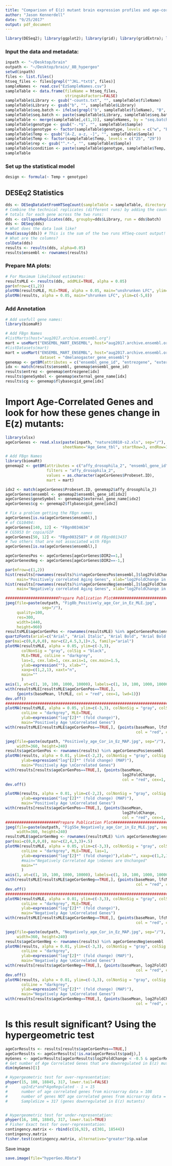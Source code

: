 ```yaml
---
title: "Comparison of E(z) mutant brain expression profiles and age-correlated probesets indicates a \"younger\" brain"
author: "Jason Kennerdell"
date: "9/25/2017"
output: pdf_document
---
```

```r
library(DESeq2); library(ggplot2); library(grid); library(gridExtra); library(genefilter)
```

### Input the data and metadata:
```r
inpath <- "~/Desktop/brain"
outpath <- "~/Desktop/brain/_8B_hypergeo"
setwd(inpath)
files <- list.files()
htseq_files <- files[grepl("^JKL.*txt$", files)]
sampleNames <- read.csv("EzSampleNames.csv")
sampleTable <- data.frame(fileName = htseq_files,
                          stringsAsFactors=FALSE)
sampleTable$Library <- gsub("-counts.txt", "", sampleTable$fileName)
sampleTable$Library <- gsub("b", "", sampleTable$Library)
sampleTable$seq.batch <- ifelse(grepl("b", sampleTable$fileName), "B", "A")
sampleTable$seq.batch <- paste(sampleTable$Library, sampleTable$seq.batch)
sampleTable <- merge(sampleTable[,c(1,3)], sampleNames, by = "seq.batch")
sampleTable$genotype <- gsub("-.*$", "", sampleTable$Sample)
sampleTable$genotype <- factor(sampleTable$genotype, levels = c("w", "Ez"))
sampleTable$Temp <- gsub("[A-Z, a-z, -]", "", sampleTable$Sample)
sampleTable$Temp <- factor(sampleTable$Temp, levels = c("25", "29"))
sampleTable$rep <- gsub("^.*-", "", sampleTable$Sample)
sampleTable$condition <- paste(sampleTable$genotype, sampleTable$Temp, sep = "-")
sampleTable
```

### Set up the statistical model
```r
design <- formula(~ Temp + genotype)
```

## DESEq2 Statistics
```r
dds <- DESeqDataSetFromHTSeqCount(sampleTable = sampleTable, directory = inpath, design = design)
# Combine the technical replicates (different runs) by adding the count
# totals for each gene across the two runs:
dds <- collapseReplicates(dds, groupby=dds$Library, run = dds$batch)
dds <- DESeq(dds)
# What does the data look like?
head(assay(dds)) # This is the sum of the two runs HTSeq-count output!
# What are the columns?
colData(dds)
results <- results(dds, alpha=0.05)
results$ensembl <- rownames(results)
```

### Prepare MA plots:
```r
# For Maximum likelihood estimates:
resultsMLE <- results(dds, addMLE=TRUE, alpha = 0.05)
par(mfrow=c(1,2))
plotMA(resultsMLE, MLE=TRUE, alpha = 0.05, main="unshrunken LFC", ylim=c(-10,10))
plotMA(results, alpha = 0.05, main="shrunken LFC", ylim=c(-5,8))
```

### Add Annotation
```r
# Add usefull gene names:
library(biomaRt)

# Add FBgn Names
#listMarts(host="aug2017.archive.ensembl.org")
mart = useMart("ENSEMBL_MART_ENSEMBL", host="aug2017.archive.ensembl.org")
#listDatasets(mart)
mart = useMart("ENSEMBL_MART_ENSEMBL", host="aug2017.archive.ensembl.org",
               dataset = "dmelanogaster_gene_ensembl")
genemap <- getBM(attributes = c("ensembl_gene_id", "entrezgene", "external_gene_name", "flybasecgid_gene"), filters = "ensembl_gene_id", values = results$ensembl, mart = mart)
idx <- match(results$ensembl, genemap$ensembl_gene_id)
results$entrez <- genemap$entrezgene[idx]
results$geneSymbol <- genemap$external_gene_name[idx]
results$cg <- genemap$flybasecgid_gene[idx]
```


# Import Age-Correlated Genes and look for how these genes change in E(z) mutants:
```r
library(xlsx)
ageCorGenes <- read.xlsx(paste(inpath, "nature10810-s2.xls", sep="/"), 
                         sheetName="Age_Gene_tbl", startRow=3, endRow=177)

# Add FBgn Names
library(biomaRt)
genemap2 <- getBM(attributes = c("affy_drosophila_2", "ensembl_gene_id", "entrezgene", "flybasecgid_gene"),
                  filters = "affy_drosophila_2", 
                  values = as.character(ageCorGenes$Probeset.ID), 
                  mart = mart)

idx2 <- match(ageCorGenes$Probeset.ID, genemap2$affy_drosophila_2)
ageCorGenes$ensembl <- genemap2$ensembl_gene_id[idx2]
ageCorGenes$geneSymbol <- genemap2$external_gene_name[idx2]
ageCorGenes$cg <- genemap2$flybasecgid_gene[idx2]

# Fix a problem getting the FBgn names
ageCorGenes[is.na(ageCorGenes$ensembl),]
# of CG10494:
ageCorGenes[140, 12] <- "FBgn0034634"
# CG5953 Or copia/GIP
ageCorGenes[50, 12] <- "FBgn0032587" # OR FBgn0013437
# Two others that are not associated with FBgn
ageCorGenes[is.na(ageCorGenes$ensembl),]

ageCorGenesPos <- ageCorGenes[ageCorGenes$DIR2==1,]
ageCorGenesNeg <- ageCorGenes[ageCorGenes$DIR2==-1,]

par(mfrow=c(1,2))
hist(results[rownames(results)%in%ageCorGenesPos$ensembl,]$log2FoldChange, breaks=100, 
     main="Positively correlated Aging Genes", xlab="log2FoldChange in E(z) experiment")
hist(results[rownames(results)%in%ageCorGenesNeg$ensembl,]$log2FoldChange, breaks=100,
     main="Negatively correlated Aging Genes", xlab="log2FoldChange in E(z) experiment")

#######################Prepare Publication Plot###########################
jpeg(file=paste(outpath, "Fig8b_Positively_age_Cor_in_Ez_MLE.jpg",
                sep="/"),
     quality=100,
     res=300,
     width=1440, 
     height=960)
resultsMLE$ageCorGenPos <- rownames(resultsMLE) %in% ageCorGenesPos$ensembl
quartzFonts(arial=c("Arial", "Arial Italic", "Arial Bold", "Arial Bold Italic"))
par(mai=c(0,0,0,0), mar=c(2,4.5,3,1)+.5, family="arial")
plotMA(resultsMLE, alpha = 0.05, ylim=c(-3,3), 
       colNonSig = "gray", colSig = "black",
       MLE=TRUE, colLine = "darkgrey", 
       las=1, cex.lab=1, cex.axis=1, cex.main=1.5, 
       ylab=expression(""), xlab="", 
       xaxp=c(1,2,1), xaxt="n",
       main=""
       )
axis(1, at=c(1, 10, 100, 1000, 10000), labels=c(1, 10, 100, 1000, 10000), cex.axis=1)
with(resultsMLE[resultsMLE$ageCorGenPos==TRUE,], 
     {points(baseMean, lfcMLE, col = "red", cex=1, lwd=1)})
dev.off()
##########################################################################
plotMA(resultsMLE, alpha = 0.05, ylim=c(-3,3), colNonSig = "gray", colSig = "black",
       colLine = "darkgrey", MLE=TRUE,
       ylab=expression("log"[2]*" (fold change)"),
       main="Positively Age \nCorrelated Genes")
with(resultsMLE[resultsMLE$ageCorGenPos==TRUE,], {points(baseMean, lfcMLE,
                                                         col = "red", cex=1, lwd=1)})

jpeg(file=paste(outpath, "Positively_age_Cor_in_Ez_MAP.jpg", sep="/"), 
     width=360, height=240)
results$ageCorGenPos <- rownames(results) %in% ageCorGenesPos$ensembl
plotMA(results, alpha = 0.01, ylim=c(-2,2), colNonSig = "gray", colSig = "black", colLine = "darkgrey",
       ylab=expression("log"[2]*" (fold change) (MAP)"), 
       main="Positively Age \nCorrelated Genes")
with(results[results$ageCorGenPos==TRUE,], {points(baseMean, 
                                                   log2FoldChange, 
                                                   col = "red", cex=1, lwd=2)})
dev.off()

plotMA(results, alpha = 0.01, ylim=c(-2,2), colNonSig = "gray", colSig = "black", colLine = "darkgrey",
       ylab=expression("log"[2]*" (fold change) (MAP)"), 
       main="Positively Age \nCorrelated Genes")
with(results[results$ageCorGenPos==TRUE,], {points(baseMean, 
                                                   log2FoldChange, 
                                                   col = "red", cex=1, lwd=2)})
#######################Prepare Publication Plot###########################
jpeg(file=paste(outpath, "FigS5e_Negatively_age_Cor_in_Ez_MLE.jpg", sep="/"), 
     width=360, height=240)
resultsMLE$ageCorGenNeg <- rownames(resultsMLE) %in% ageCorGenesNeg$ensembl
par(mai=c(0,0,0,0), mar=c(2,4,3,3)+.5)
plotMA(resultsMLE, alpha = 0.05, ylim=c(-3,3), colNonSig = "gray", colSig = "black",
       colLine = "darkgrey", MLE=TRUE, las=1,
       ylab=expression("log"[2]*" (fold change)"),xlab="", xaxp=c(1,2,1), xaxt="n",
       #main="Negatively Correlated Age \nGenes are Unchanged"
       main=""
       )
axis(1, at=c(1, 10, 100, 1000, 10000), labels=c(1, 10, 100, 1000, 10000))
with(resultsMLE[resultsMLE$ageCorGenNeg==TRUE,], {points(baseMean, lfcMLE,
                                                         col = "red", cex=1, lwd=1)})
dev.off()
##########################################################################
plotMA(resultsMLE, alpha = 0.01, ylim=c(-3,3), colNonSig = "gray", colSig = "black",
       colLine = "darkgrey", MLE=TRUE,
       ylab=expression("log"[2]*" (fold change)"),
       main="Negatively Age \nCorrelated Genes")
with(resultsMLE[resultsMLE$ageCorGenNeg==TRUE,], {points(baseMean, lfcMLE,
                                                         col = "red", cex=1, lwd=1)})

jpeg(file=paste(outpath, "Negatively_age_Cor_in_Ez_MAP.jpg", sep="/"), 
     width=360, height=240)
results$ageCorGenNeg <- rownames(results) %in% ageCorGenesNeg$ensembl
plotMA(results, alpha = 0.01, ylim=c(-3,3), colNonSig = "gray", colSig = "black", 
       colLine = "darkgrey",
       ylab=expression("log"[2]*" (fold change) (MAP)"), 
       main="Negatively Age \nCorrelated Genes")
with(results[results$ageCorGenNeg==TRUE,], {points(baseMean, log2FoldChange, 
                                                         col = "red", cex=1, lwd=2)})
dev.off()
plotMA(results, alpha = 0.01, ylim=c(-3,3), colNonSig = "gray", colSig = "black", 
       colLine = "darkgrey",
       ylab=expression("log"[2]*" (fold change) (MAP)"), 
       main="Negatively Age \nCorrelated Genes")
with(results[results$ageCorGenNeg==TRUE,], {points(baseMean, log2FoldChange, 
                                                         col = "red", cex=1, lwd=2)})
```


# Is this result significant? Using the hypergeometric test
```r
ageCorResults <- results[results$ageCorGenPos==TRUE,]
ageCorResults <- ageCorResults[!is.na(ageCorResults$padj),]
myGenes <- ageCorResults[ageCorResults$log2FoldChange < -0.5 & ageCorResults$padj < 0.05,]
# Get number of Age Correlated Genes that are downregulated in E(z) mutants
dim(myGenes)[1]

# Hypergeometric test for over-representation:
phyper(15, 108, 18845, 317, lower.tail=FALSE)
#      upInEz*and*AgeRegulated - 1 = 15
#      number of age correlated genes from microarray data = 108
#      number of genes NOT age correlated genes from microarray data = 18953-108
#      SampleSize = 317 (genes downregulated in E(z) mutants)


# Hypergeometric test for under-representation:
phyper(16, 108, 18845, 317, lower.tail=TRUE)
# Fisher Exact test for over-representation:
contingency.matrix <- rbind(c(16,92), c(301, 18544))
contingency.matrix
fisher.test(contingency.matrix, alternative="greater")$p.value
```

Save image
```r
save.image(file="hyperGeo.RData")
```





